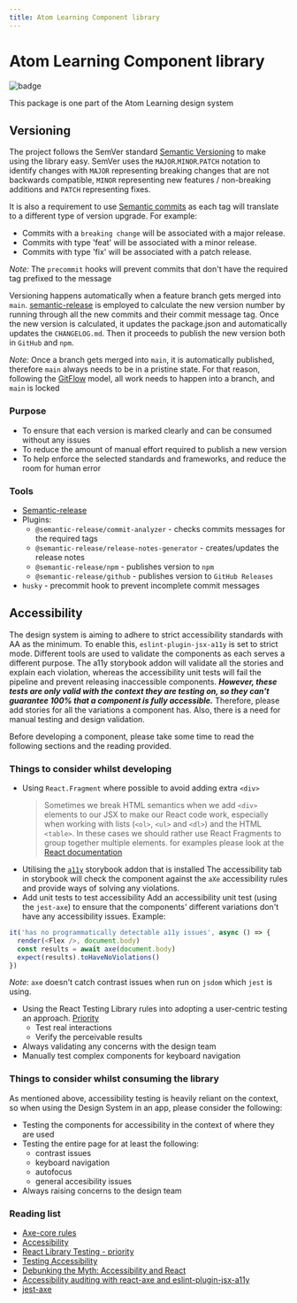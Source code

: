```yaml
---
title: Atom Learning Component library
---
```


# Atom Learning Component library

![badge](https://github.com/Atom-Learning/components/workflows/CI/badge.svg)

This package is one part of the Atom Learning design system

## Versioning

The project follows the SemVer standard [Semantic Versioning](https://semver.org/spec/v2.0.0.html) to make using the library easy. SemVer uses the `MAJOR`.`MINOR`.`PATCH` notation to identify changes with `MAJOR` representing breaking changes that are not backwards compatible, `MINOR` representing new features / non-breaking additions and `PATCH` representing fixes.

It is also a requirement to use [Semantic commits](https://www.conventionalcommits.org/en/v1.0.0/) as each tag will translate to a different type of version upgrade. For example:

- Commits with a `breaking change` will be associated with a major release.
- Commits with type 'feat' will be associated with a minor release.
- Commits with type 'fix' will be associated with a patch release.

_Note:_ The `precommit` hooks will prevent commits that don't have the required tag prefixed to the message

Versioning happens automatically when a feature branch gets merged into `main`. [semantic-release](https://github.com/semantic-release/semantic-release) is employed to calculate the new version number by running through all the new commits and their commit message tag. Once the new version is calculated, it updates the package.json and automatically updates the `CHANGELOG.md`. Then it proceeds to publish the new version both in `GitHub` and `npm`.

_Note:_ Once a branch gets merged into `main`, it is automatically published, therefore `main` always needs to be in a pristine state. For that reason, following the [GitFlow](https://www.atlassian.com/git/tutorials/comparing-workflows/gitflow-workflow) model, all work needs to happen into a branch, and `main` is locked

### Purpose

- To ensure that each version is marked clearly and can be consumed without any issues
- To reduce the amount of manual effort required to publish a new version
- To help enforce the selected standards and frameworks, and reduce the room for human error

### Tools

- [Semantic-release](https://github.com/semantic-release/semantic-release)
- Plugins:
  - `@semantic-release/commit-analyzer` - checks commits messages for the required tags
  - `@semantic-release/release-notes-generator` - creates/updates the release notes
  - `@semantic-release/npm` - publishes version to `npm`
  - `@semantic-release/github` - publishes version to `GitHub Releases`
- `husky` - precommit hook to prevent incomplete commit messages

## Accessibility

The design system is aiming to adhere to strict accessibility standards with AA as the minimum. To enable this, `eslint-plugin-jsx-a11y` is set to strict mode.
Different tools are used to validate the components as each serves a different purpose. The a11y storybook addon will validate all the stories and explain each violation, whereas the accessibility unit tests will fail the pipeline and prevent releasing inaccessible components. **_However, these tests are only valid with the context they are testing on, so they can't guarantee 100% that a component is fully accessible._** Therefore, please add stories for all the variations a component has. Also, there is a need for manual testing and design validation.

Before developing a component, please take some time to read the following sections and the reading provided.

### Things to consider whilst developing

- Using `React.Fragment` where possible to avoid adding extra `<div>`
  > Sometimes we break HTML semantics when we add `<div>` elements to our JSX to make our React code work, especially when working with lists (`<ol>`, `<ul>` and `<dl>`) and the HTML `<table>`. In these cases we should rather use React Fragments to group together multiple elements. for examples please look at the [React documentation](https://reactjs.org/docs/accessibility.html)
- Utilising the [`a11y`](https://github.com/storybookjs/storybook/tree/master/addons/a11y) storybook addon that is installed
  The accessibility tab in storybook will check the component against the `aXe` accessibility rules and provide ways of solving any violations.
- Add unit tests to test accessibility
  Add an accessibility unit test (using the `jest-axe`) to ensure that the components' different variations don't have any accessibility issues. Example:

```js
it('has no programmatically detectable a11y issues', async () => {
  render(<Flex />, document.body)
  const results = await axe(document.body)
  expect(results).toHaveNoViolations()
})
```

_Note:_ `axe` doesn't catch contrast issues when run on `jsdom` which `jest` is using.

- Using the React Testing Library rules into adopting a user-centric testing an approach. [Priority](https://testing-library.com/docs/queries/about/#priority)
  - Test real interactions
  - Verify the perceivable results
- Always validating any concerns with the design team
- Manually test complex components for keyboard navigation

### Things to consider whilst consuming the library

As mentioned above, accessibility testing is heavily reliant on the context, so when using the Design System in an app, please consider the following:

- Testing the components for accessibility in the context of where they are used
- Testing the entire page for at least the following:
  - contrast issues
  - keyboard navigation
  - autofocus
  - general accesibility issues
- Always raising concerns to the design team

### Reading list

- [Axe-core rules](https://github.com/dequelabs/axe-core/blob/develop/doc/rule-descriptions.md)
- [Accessibility](https://reactjs.org/docs/accessibility.html)
- [React Library Testing - priority](https://testing-library.com/docs/queries/about/#priority)
- [Testing Accessibility](https://www.24a11y.com/2017/writing-automated-tests-accessibility/)
- [Debunking the Myth: Accessibility and React](https://www.deque.com/blog/debunking-the-myth-accessibility-and-react/)
- [Accessibility auditing with react-axe and eslint-plugin-jsx-a11y](https://web.dev/accessibility-auditing-react/)
- [jest-axe](https://github.com/nickcolley/jest-axe#testing-react-with-react-testing-library)
